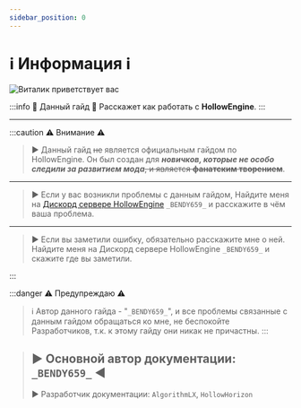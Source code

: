 ```yaml
---
sidebar_position: 0
---
```


# ℹ️ Информация ℹ️

![Виталик приветствует вас](.resourses/Vitalik_Hello.gif)

:::info 🔷 Данный гайд 🔷
Расскажет как работать с **HollowEngine**.
:::

***

:::caution ⚠️ Внимание ⚠️

> ▶ Данный гайд ~~не~~ является официальным гайдом по HollowEngine. Он был создан для _**новичков, которые не особо следили за развитием мода**_~~, и является **фанатским творением**~~.

***

> ▶ Если у вас возникли проблемы с данным гайдом, Найдите меня на [Дискорд сервере HollowEngine](https://discord.gg/amTepB7WD8) `_BENDY659_` и расскажите в чём ваша проблема.

***

> ▶ Если вы заметили ошибку, обязательно расскажите мне о ней. Найдите меня на Дискорд сервере HollowEngine `_BENDY659_` и скажите где вы заметили.

:::

:::danger ⚠️  ️Предупреждаю ⚠️
> ℹ️ Автор данного гайда - "`_BENDY659_`", и все проблемы связанные с данным гайдом обращаться ко мне, не беспокойте Разработчиков, т.к. к этому гайду они никак не причастны.
:::

> ▶ Основной автор документации: `_BENDY659_` ◀
> ---
> ▶ Разработчик документации: `AlgorithmLX`️️, `HollowHorizon`

